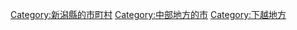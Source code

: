 {{Commonscat|Murakami, Niigata}}
{{Catmore}}

{{DEFAULTSORT:Murakami-shi}}
[[Category:新潟縣的市町村|Category:新潟縣的市町村]]
[[Category:中部地方的市|Category:中部地方的市]]
[[Category:下越地方|Category:下越地方]]